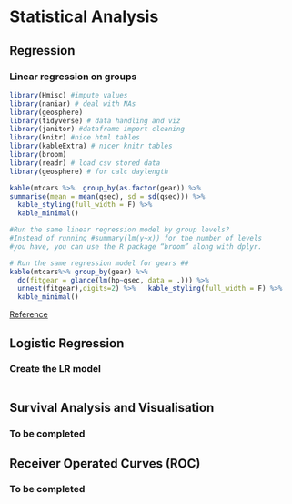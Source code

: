 # Statistical Analysis
##  Regression
### Linear regression on  groups

```r
library(Hmisc) #impute values
library(naniar) # deal with NAs
library(geosphere)
library(tidyverse) # data handling and viz
library(janitor) #dataframe import cleaning
library(knitr) #nice html tables
library(kableExtra) # nicer knitr tables
library(broom)
library(readr) # load csv stored data
library(geosphere) # for calc daylength
```


```r
kable(mtcars %>%  group_by(as.factor(gear)) %>%
summarise(mean = mean(qsec), sd = sd(qsec))) %>%
  kable_styling(full_width = F) %>%
  kable_minimal()

#Run the same linear regression model by group levels? 
#Instead of running #summary(lm(y~x)) for the number of levels 
#you have, you can use the R package “broom” along with dplyr.

# Run the same regression model for gears ##
kable(mtcars%>% group_by(gear) %>%
  do(fitgear = glance(lm(hp~qsec, data = .))) %>% 
  unnest(fitgear),digits=2) %>%   kable_styling(full_width = F) %>% 
  kable_minimal()
```
[Reference](https://stackoverflow.com/questions/22713325/fitting-several-regression-models-with-dplyr)

## Logistic Regression
### Create the LR model
```r

```



## Survival Analysis and Visualisation
### To be completed

## Receiver Operated Curves (ROC)
### To be completed


